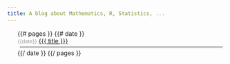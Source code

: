 ```yaml
---
title: A blog about Mathematics, R, Statistics, ...
---
```


<style>
ul.posts {
  margin-top: 15px;
}
ul.posts li {
  list-style: none
}
ul.posts hr {
  margin: 5px 5px;
}
ul.posts span {
  font-size: 12px;
  color: #999;
}
</style>

<ul class="posts">
{{# pages }}
 {{# date }}
 <li>
  <span class='pull-right'>{{date}}</span> 
  <a href="{{site.url}}{{link}}">{{{ title }}}</a>
  <hr/>
 </li>
 {{/ date }}
{{/ pages }}
</ul>

